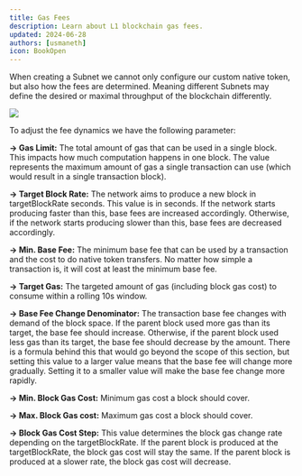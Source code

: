 ```yaml
---
title: Gas Fees
description: Learn about L1 blockchain gas fees.
updated: 2024-06-28
authors: [usmaneth]
icon: BookOpen
---
```


When creating a Subnet we cannot only configure our custom native token, but also how the fees are determined. Meaning different Subnets may define the desired or maximal throughput of the blockchain differently.

![](/course/multi-chain-architecture/subnet-fee-comparison.png)

To adjust the fee dynamics we have the following parameter:

**&rarr; Gas Limit:** The total amount of gas that can be used in a single block. This impacts how much computation happens in one block. The value represents the maximum amount of gas a single transaction can use (which would result in a single transaction block).

**&rarr; Target Block Rate:** The network aims to produce a new block in targetBlockRate seconds. This value is in seconds. If the network starts producing faster than this, base fees are increased accordingly. Otherwise, if the network starts producing slower than this, base fees are decreased accordingly.

**&rarr; Min. Base Fee:** The minimum base fee that can be used by a transaction and the cost to do native token transfers. No matter how simple a transaction is, it will cost at least the minimum base fee.

**&rarr; Target Gas:** The targeted amount of gas (including block gas cost) to consume within a rolling 10s window.

**&rarr; Base Fee Change Denominator:** The transaction base fee changes with demand of the block space. If the parent block used more gas than its target, the base fee should increase. Otherwise, if the parent block used less gas than its target, the base fee should decrease by the amount. There is a formula behind this that would go beyond the scope of this section, but setting this value to a larger value means that the base fee will change more gradually. Setting it to a smaller value will make the base fee change more rapidly.

**&rarr; Min. Block Gas Cost:** Minimum gas cost a block should cover.

**&rarr; Max. Block Gas cost:** Maximum gas cost a block should cover.

**&rarr; Block Gas Cost Step:** This value determines the block gas change rate depending on the targetBlockRate. If the parent block is produced at the targetBlockRate, the block gas cost will stay the same. If the parent block is produced at a slower rate, the block gas cost will decrease.